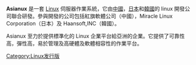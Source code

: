 {{unreferenced|time=2018-12-23T07:16:37+00:00}}
{{noteTA
|G1=IT
}}
'''Asianux''' 是一套 [[Linux|Linux]] 伺服器作業系統，它由[[中國|中國]]，[[日本|日本]]和[[韓國|韓國]]的 linux 開發公司聯合研發。參與開發的公司包括紅旗軟體公司（中國），Miracle Linux Corporation（日本）及 Haansoft,INC（韓國）。

Asianux 至力於提供標準化的 Linux 企業平台給亞洲的企業。它提供了可靠性高，彈性高，易於管理及高硬體及軟體相容性的作業平台。

[[Category:Linux发行版|Category:Linux发行版]]